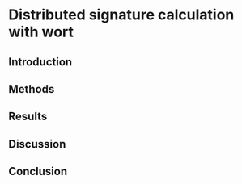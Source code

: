 # Distributed signature calculation with wort

\chaptermark {wort}

## Introduction

## Methods

## Results

## Discussion

## Conclusion
